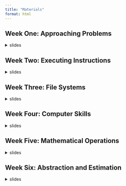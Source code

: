 ```yaml
---
title: "Materials"
format: html
---
```


## Week One: Approaching Problems

<details>
<summary>slides</summary>
```.markdown
```
[PB&J Activity](https://docs.google.com/document/d/1m7O--TNvEK-KEJefZ7IMXnZ2FGdbTyl9ZqxN2UYQn_0/edit?usp=sharing)
</details>

## Week Two: Executing Instructions

<details>
<summary>slides</summary>
```.markdown
```
[Scavenger Hunt Activity](https://docs.google.com/document/d/1m659nBm16241a9HVVtIv3dAaDAlo06ZRebBpi2syj9E/edit?usp=sharing)
</details>

## Week Three: File Systems

<details>
<summary>slides</summary>
```.markdown
```

[File Structure Activity](https://docs.google.com/document/d/1aIPf2ZkHeOAF-N-qLz71iIwLwx0sdi66zhXGC8bZAQ8/edit?usp=sharing)
</details>

## Week Four: Computer Skills

<details>
<summary>slides</summary>
[Wikipedia Races](https://wiki-race.com/)
</details>

## Week Five: Mathematical Operations

<details>
<summary>slides</summary>
</details>

## Week Six: Abstraction and Estimation

<details>
<summary>slides</summary>
</details>

